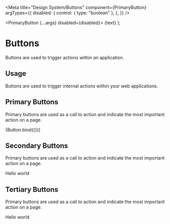 
<Meta
  title="Design System/Buttons"
  component={PrimaryButton}
  argTypes={{
    disabled: {
      control: { type: "boolean" },
    },
  }}
/>

  <PrimaryButton {...args} disabled={disabled}>
    {text}
  </PrimaryButton>
);

# Buttons

Buttons are used to trigger actions within an application.

## Usage

Buttons are used to trigger internal actions within your web applications.

## Primary Buttons

Primary buttons are used as a call to action and indicate the most important action on a page.

<Preview withToolbar>
  <Story name="primary" args={{ disabled: false, text: "Hello world" }}>
    {Button.bind({})}
  </Story>
</Preview>

## Secondary Buttons

Primary buttons are used as a call to action and indicate the most important action on a page.

<Story name="secondary">
  <SecondaryButton>Hello world</SecondaryButton>
</Story>

## Tertiary Buttons

Primary buttons are used as a call to action and indicate the most important action on a page.

<Story name="tertiary">
  <TertiaryButton>Hello world</TertiaryButton>
</Story>
